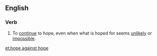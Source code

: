 ==English==

===Verb===
{{infl|en|verb|head=to [[hope]] [[against]] hope}}

# {{idiom}} To [[continue]] to hope, even when what is hoped for seems [[unlikely]] or [[impossible]].

[[et:hope against hope]]